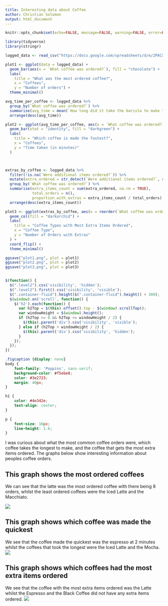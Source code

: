 ```yaml
---
title: Interesting data about Coffee
author: Christian Solomon
output: html_document
---
```


<script src="https://code.jquery.com/jquery-3.7.1.min.js" integrity="sha256-/JqT3SQfawRcv/BIHPThkBvs0OEvtFFmqPF/lYI/Cxo=" crossorigin="anonymous"></script>

```r
knitr::opts_chunk$set(echo=FALSE, message=FALSE, warning=FALSE, error=FALSE)
```
```r
library(tidyverse)
library(stringr)

logged_data <- read_csv("https://docs.google.com/spreadsheets/d/e/2PACX-1vRZFQTrRxt4zgYvwvtUPg0XRgOA1KKS72fAdcsh_CzGsppoDe7eHIM9qypNXo9bOnnO357OGC6r2UsN/pub?output=csv")

plot1 <- ggplot(data = logged_data) +
  geom_bar(aes(x = `What coffee was ordered?`), fill = "chocolate") +
  labs(
    title = "What was the most ordered coffee?", 
    x = "Coffees",
    y = "Number of orders") +
  theme_minimal()

avg_time_per_coffee <- logged_data %>%
  group_by(`What coffee was ordered?`) %>%
  summarise(avg_time = mean(`How long did it take the barista to make this coffee?`, na.rm = TRUE)) %>%
  arrange(desc(avg_time))

plot2 <- ggplot(avg_time_per_coffee, aes(x = `What coffee was ordered?`, y = avg_time)) +
  geom_bar(stat = "identity", fill = "darkgreen") +
  labs(
    title = "Which coffee is made the fastest?",
    x = "Coffees",
    y = "Time taken (in minutes)"
  )



extras_by_coffee <- logged_data %>%
  filter(!is.na(`Were additional items ordered?`)) %>%
  mutate(extra_ordered = str_detect(`Were additional items ordered?`, regex("yes", ignore_case = TRUE))) %>%
  group_by(`What coffee was ordered?`) %>%
  summarise(extra_items_count = sum(extra_ordered, na.rm = TRUE),
            total_orders = n(),
            proportion_with_extras = extra_items_count / total_orders) %>%
  arrange(desc(extra_items_count))

plot3 <- ggplot(extras_by_coffee, aes(x = reorder(`What coffee was ordered?`, extra_items_count), y = extra_items_count)) +
  geom_col(fill = "darkorchid") +
  labs(
    title = "Coffee Types with Most Extra Items Ordered",
    x = "Coffee Type",
    y = "Number of Orders with Extras"
  ) +
  coord_flip() +
  theme_minimal()

ggsave("plot1.png", plot = plot1)
ggsave("plot2.png", plot = plot2)
ggsave("plot3.png", plot = plot3)



```
```js
$(function() {
  $(".level2").css('visibility', 'hidden');
  $(".level2").first().css('visibility', 'visible');
  $(".container-fluid").height($(".container-fluid").height() + 300);
  $(window).on('scroll', function() {
    $('h2').each(function() {
      var h2Top = $(this).offset().top - $(window).scrollTop();
      var windowHeight = $(window).height();
      if (h2Top >= 0 && h2Top <= windowHeight / 2) {
        $(this).parent('div').css('visibility', 'visible');
      } else if (h2Top > windowHeight / 2) {
        $(this).parent('div').css('visibility', 'hidden');
      }
    });
  });
})
```

```css
.figcaption {display: none}
body {
    font-family: 'Poppins', sans-serif;
    background-color: #f5ebe0;
    color: #3e2723;
    margin: 40px;
}

h1 {
    color: #4e342e;
    text-align: center;
}

p {
    font-size: 16px;
    line-height: 1.6;
}
```


I was curious about what the most common coffee orders were, which coffee takes the longest to make, and the coffee that gets the most extra items ordered. The graphs below show interesting information about peoples coffee orders.  



## This graph shows the most ordered coffees

We can see that the latte was the most ordered coffee with there being 8 orders, whilst the least ordered coffees were the Iced Latte and the Macchiato.

![](plot1.png)

## This graph shows which coffee was made the quickest 

We see that the coffee made the quickest was the espresso at 2 minutes whilst the coffees that took the longest were the Iced Latte and the Mocha.
![](plot2.png)

## This graph shows which coffees had the most extra items ordered

We see that the coffee with the most extra items ordered was the Latte whilst the Espresso and the Black Coffee did not have any extra items ordered.
![](plot3.png)

